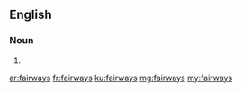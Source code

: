 ==English==

===Noun===
{{head|en|plural}}

# {{plural of|fairway|lang=en}}

[[ar:fairways]]
[[fr:fairways]]
[[ku:fairways]]
[[mg:fairways]]
[[my:fairways]]